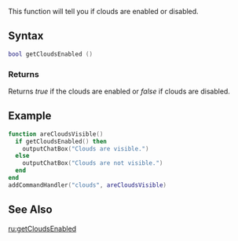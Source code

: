
{{Server client function}}
This function will tell you if clouds are enabled or disabled.

==Syntax== 
<syntaxhighlight lang="lua">
bool getCloudsEnabled ()
</syntaxhighlight> 

===Returns===
Returns ''true'' if the clouds are enabled or ''false'' if clouds are disabled.

==Example== 
<syntaxhighlight lang="lua">
function areCloudsVisible()
  if getCloudsEnabled() then
    outputChatBox("Clouds are visible.")
  else
    outputChatBox("Clouds are not visible.")
  end
end
addCommandHandler("clouds", areCloudsVisible)
</syntaxhighlight>

==See Also==
{{World functions}}

[[/ru:getCloudsEnabled.md|ru:getCloudsEnabled]]